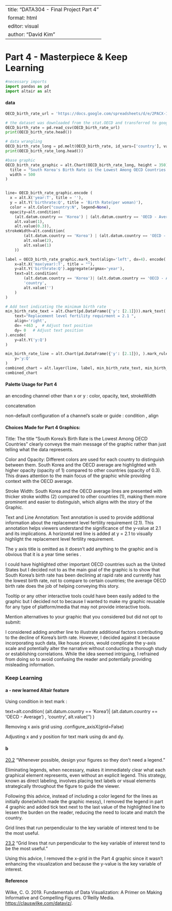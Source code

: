 
---
title: "DATA304 - Final Project Part 4"
format: html
editor: visual
author: "David Kim"
---
# Part 4 - Masterpiece & Keep Learning
```python
#necessary imports
import pandas as pd
import altair as alt
```

#### data
```python
OECD_birth_rate_url = 'https://docs.google.com/spreadsheets/d/e/2PACX-1vRsLwJcXI7x7pbSMWdfI4yp8GYMhK74sHQJMO6sqAyCC2deMZBGDaqf9nyZ7AlXFDQvWi43f6_pxEig/pub?output=csv'

# the dataset was downloaded from the stat.OECD and transferred to google sheet to be published online
OECD_birth_rate = pd.read_csv(OECD_birth_rate_url)
print(OECD_birth_rate.head())

# data wrangling
OECD_birth_rate_long = pd.melt(OECD_birth_rate, id_vars=['country'], var_name = "year" , value_name = "birthrate")
print(OECD_birth_rate_long.head())

```

```python

#base graphic
OECD_birth_rate_graphic = alt.Chart(OECD_birth_rate_long, height = 350).mark_line().properties(
  title = "South Korea's Birth Rate is the Lowest Among OECD Countries.",
  width = 500
)


line= OECD_birth_rate_graphic.encode (
  x = alt.X('year:T', title = ''),
  y = alt.Y('birthrate:Q', title = 'Birth Rate(per woman)'),
  color = alt.Color("country:N", legend=None),
  opacity=alt.condition(
    (alt.datum.country == 'Korea') | (alt.datum.country == 'OECD - Average'),
    alt.value(1),
    alt.value(0.3)),
strokeWidth=alt.condition(
        (alt.datum.country == 'Korea') | (alt.datum.country == 'OECD - Average'),
        alt.value(2),
        alt.value(1)
    ))

label = OECD_birth_rate_graphic.mark_text(align='left', dx=4). encode(
    x=alt.X('max(year):T', title = ""),
    y=alt.Y('birthrate:Q').aggregate(argmax='year'),
    text=alt.condition(
        (alt.datum.country == 'Korea')| (alt.datum.country == 'OECD - Average') ,
        'country',
        alt.value('')
    )
)

# Add text indicating the minimum birth rate
min_birth_rate_text = alt.Chart(pd.DataFrame({'y': [2.1]})).mark_text(
    text="Replacement level fertility requirment = 2.1 ",
    align='right',
    dx= +463 ,  # Adjust text position
    dy= 0   # Adjust text position
).encode(
    y=alt.Y('y:Q')
)

min_birth_rate_line = alt.Chart(pd.DataFrame({'y': [2.1]}), ).mark_rule(color='red').encode(
    y='y:Q'
)
combined_chart = alt.layer(line, label, min_birth_rate_text, min_birth_rate_line).configure_axisX(grid=False)
combined_chart
```

#### Palette Usage for Part 4

an encoding channel other than x or y : color, opacity, text, strokeWidth

concatenation

non-default configuration of a channel’s scale or guide : condition , align

#### Choices Made for Part 4 Graphics:

Title: The title "South Korea's Birth Rate is the Lowest Among OECD Countries" clearly conveys the main message of the graphic rather than just telling what the data represents.

Color and Opacity: Different colors are used for each country to distinguish between them. South Korea and the OECD average are highlighted with higher opacity (opacity of 1) compared to other countries (opacity of 0.3). This draws attention to the main focus of the graphic while providing context with the OECD average.

Stroke Width: South Korea and the OECD average lines are presented with thicker stroke widths (2) compared to other countries (1), making them more prominent and easier to distinguish, which aligns with the story of the Graphic.

Text and Line Annotation: Text annotation is used to provide additional information about the replacement level fertility requirement (2.1). This annotation helps viewers understand the significance of the y-value at 2.1 and its implications. A horizontal red line is added at y = 2.1 to visually highlight the replacement level fertility requirement.

The y axis title is omitted as it doesn't add anything to the graphic and is obvious that it is a year time series .

I could have highlighted other important OECD countries such as the United States but I decided not to as the main goal of the graphic is to show that South Korea's birth rate has been declining at rapid rate and currently has the lowest birth rate, not to compare to certain countries; the average OECD birth rate does the job of helping conveying this story.

Tooltip or any other interactive tools could have been easily added to the graphic but I decided not to because I wanted to make my graphic reusable for any type of platform/media that may not provide interactive tools.



Mention alternatives to your graphic that you considered but did not opt to submit:

I considered adding another line to illustrate additional factors contributing to the decline of Korea's birth rate. However, I decided against it because incorporating such data, like house prices, would complicate the y-axis scale and potentially alter the narrative without conducting a thorough study or establishing correlations. While the idea seemed intriguing, I refrained from doing so to avoid confusing the reader and potentially providing misleading information.

### Keep Learning

#### a - new learned Altair feature

Using condition in text mark :    

text=alt.condition(
        (alt.datum.country == 'Korea')| (alt.datum.country == 'OECD - Average') ,
        'country',
        alt.value('')
    )
    
Removing x axis grid using .configure_axisX(grid=False)

Adjusting x and y position for text mark using dx and dy.

#### b
[20.2](https://clauswilke.com/dataviz/redundant-coding.html)
"Whenever possible, design your figures so they don’t need a legend."

Eliminating legends, when necessary, makes it immediately clear what each graphical element represents, even without an explicit legend. This strategy, known as direct labeling, involves placing text labels or visual elements strategically throughout the figure to guide the viewer.

Following this advice, instead of including a color legend for the lines as initially done(which made the graphic messy), I removed the legend in part 4 graphic and added tick text next to the last value of the highlighted line to lessen the burden on the reader, reducing the need to locate and match the country.

Grid lines that run perpendicular to the key variable of interest tend to be the most useful.

[23.2](https://clauswilke.com/dataviz/balance-data-context.html)
"Grid lines that run perpendicular to the key variable of interest tend to be the most useful."

Using this advice, I removed the x-grid in the Part 4 graphic since it wasn't enhancing the visualization and because the y-value is the key variable of interest.

#### Reference

Wilke, C. O. 2019. Fundamentals of Data Visualization: A Primer on Making Informative and Compelling Figures. O’Reilly Media. [https://clauswilke.com/dataviz/](https://clauswilke.com/dataviz/).

